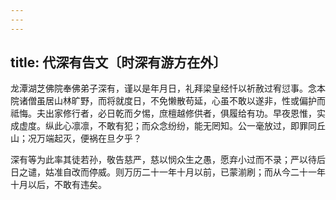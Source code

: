 ```yaml
---
---
---
```

title: 代深有告文〔时深有游方在外〕
---

龙潭湖芝佛院奉佛弟子深有，谨以是年月日，礼拜梁皇经忏以祈赦过宥愆事。念本院诸僧虽居山林旷野，而将就度日，不免懒散苟延，心虽不敢以遂非，性或偏护而祗悔。夫出家修行者，必日乾而夕惕，庶檀越修供者，俱履给有功。早夜恩惟，实成虚度。纵此心凛凛，不敢有犯；而众念纷纷，能无罔知。公一毫放过，即罪同丘山；况万端起灭，便祸在旦夕乎？

深有等为此率其徒若孙，敬告慈严，慈以悯众生之愚，愿弃小过而不录；严以待后日之谴，姑准自改而停威。则万历二十一年十月以前，已蒙湔刷；而从今二十一年十月以后，不敢有违矣。
